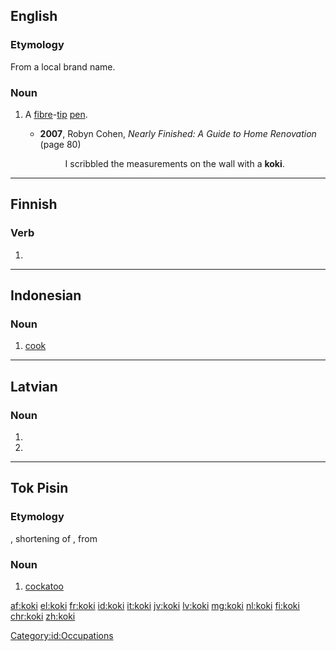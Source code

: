 ==English==

===Etymology===
From a local brand name.

===Noun===
{{en-noun}}

# {{context|South Africa|lang=en}} A [[fibre]]-[[tip]] [[pen]].
#* '''2007''', Robyn Cohen, ''Nearly Finished: A Guide to Home Renovation'' (page 80)
#*: I scribbled the measurements on the wall with a '''koki'''.

----

==Finnish==

===Verb===
{{head|fi}}

# {{fi-form of|type=verb|pr=third-person|pl=singular|mood=indicative|tense=past|kokea}}

----

==Indonesian==
{{wikipedia|lang=id}}

===Noun===
{{id-noun}}

# [[cook]]

[[Category:id:Occupations]]

----

==Latvian==

===Noun===
{{head|lv|noun form|g=m}}

# {{lv-inflection of|koks|nom|p}}
# {{lv-inflection of|koks|voc|p}}

----

==Tok Pisin==

===Etymology===
{{etyl|en|tpi}} {{term|cocky|lang=en}}, shortening of {{term|cockatoo}}, from {{etyl|ms|tpi}} {{term|kakatua|lang=ms}}

===Noun===
{{head|tpi|noun}}

# [[cockatoo]]

[[af:koki]]
[[el:koki]]
[[fr:koki]]
[[id:koki]]
[[it:koki]]
[[jv:koki]]
[[lv:koki]]
[[mg:koki]]
[[nl:koki]]
[[fi:koki]]
[[chr:koki]]
[[zh:koki]]